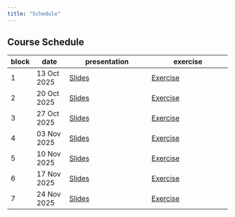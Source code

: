```yaml
---
title: "Schedule"
---
```


## Course Schedule

| block | date        | presentation                    | exercise                       |
|-------|-------------|---------------------------------|--------------------------------|
| 1     | 13 Oct 2025 | [Slides](../slides/slide_block_1.qmd) | [Exercise](../exercises/exercise_block_1.qmd) |
| 2     | 20 Oct 2025 | [Slides](../slides/slide_block_2.qmd) | [Exercise](../exercises/exercise_block_2.qmd) |
| 3     | 27 Oct 2025 | [Slides](../slides/slide_block_3.qmd) | [Exercise](../exercises/exercise_block_3.qmd) |
| 4     | 03 Nov 2025 | [Slides](../slides/slide_block_4.qmd) | [Exercise](../exercises/exercise_block_4.qmd) |
| 5     | 10 Nov 2025 | [Slides](../slides/slide_block_5.qmd) | [Exercise](../exercises/exercise_block_5.qmd) |
| 6     | 17 Nov 2025 | [Slides](../slides/slide_block_6.qmd) | [Exercise](../exercises/exercise_block_6.qmd) |
| 7     | 24 Nov 2025 | [Slides](../slides/slide_block_7.qmd) | [Exercise](../exercises/exercise_block_7.qmd) |
